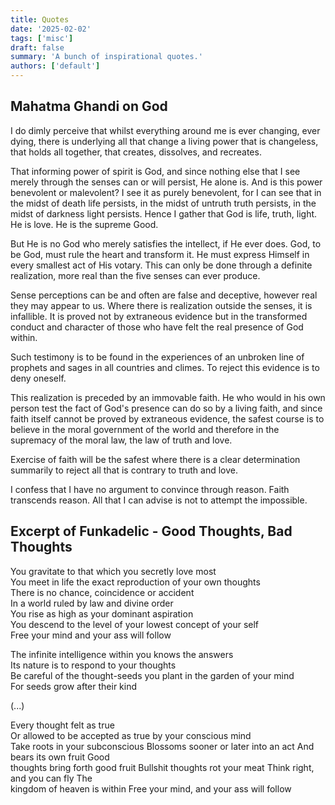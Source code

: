 ```yaml
---
title: Quotes
date: '2025-02-02'
tags: ['misc']
draft: false
summary: 'A bunch of inspirational quotes.'
authors: ['default']
---
```


## Mahatma Ghandi on God

I do dimly perceive that whilst everything around me is ever changing, ever dying, there is underlying all that change a living power that is changeless, that holds all together, that creates, dissolves, and recreates.

That informing power of spirit is God, and since nothing else that I see merely through the senses can or will persist, He alone is. And is this power benevolent or malevolent? I see it as purely benevolent, for I can see that in the midst of death life persists, in the midst of untruth truth persists, in the midst of darkness light persists. Hence I gather that God is life, truth, light. He is love. He is the supreme Good.

But He is no God who merely satisfies the intellect, if He ever does. God, to be God, must rule the heart and transform it. He must express Himself in every smallest act of His votary. This can only be done through a definite realization, more real than the five senses can ever produce.

Sense perceptions can be and often are false and deceptive, however real they may appear to us. Where there is realization outside the senses, it is infallible. It is proved not by extraneous evidence but in the transformed conduct and character of those who have felt the real presence of God within.

Such testimony is to be found in the experiences of an unbroken line of prophets and sages in all countries and climes. To reject this evidence is to deny oneself.

This realization is preceded by an immovable faith. He who would in his own person test the fact of God's presence can do so by a living faith, and since faith itself cannot be proved by extraneous evidence, the safest course is to believe in the moral government of the world and therefore in the supremacy of the moral law, the law of truth and love.

Exercise of faith will be the safest where there is a clear determination summarily to reject all that is contrary to truth and love.

I confess that I have no argument to convince through reason. Faith transcends reason. All that I can advise is not to attempt the impossible.

## Excerpt of Funkadelic - Good Thoughts, Bad Thoughts

You gravitate to that which you secretly love most<br />
You meet in life the exact reproduction of your own thoughts<br />
There is no chance, coincidence or accident<br />
In a world ruled by law and divine order<br />
You rise as high as your dominant aspiration<br />
You descend to the level of your lowest concept of your self<br />
Free your mind and your ass will follow

The infinite intelligence within you knows the answers<br />
Its nature is to respond to your thoughts<br />
Be careful of the thought-seeds you plant in the garden of your mind<br />
For seeds grow after their kind

(...)

Every thought felt as true<br />
Or allowed to be accepted as true by your conscious mind<br />
Take roots in your subconscious Blossoms sooner or later into an act And bears its own fruit Good<br />
thoughts bring forth good fruit Bullshit thoughts rot your meat Think right, and you can fly The<br />
kingdom of heaven is within Free your mind, and your ass will follow
